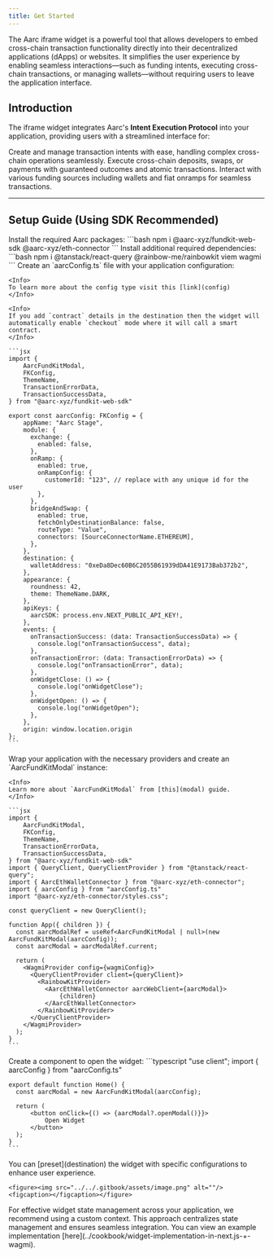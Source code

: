 ```yaml
---
title: Get Started
---
```


The Aarc iframe widget is a powerful tool that allows developers to embed cross-chain transaction functionality directly into their decentralized applications (dApps) or websites. It simplifies the user experience by enabling seamless interactions—such as funding intents, executing cross-chain transactions, or managing wallets—without requiring users to leave the application interface.

## Introduction

The iframe widget integrates Aarc's **Intent Execution Protocol** into your application, providing users with a streamlined interface for:

<CardGroup cols={3}>
  <Card title="Transaction Intent Management" icon="person">
    Create and manage transaction intents with ease, handling complex cross-chain operations seamlessly.
  </Card>
  <Card title="Cross-Chain Operations" icon="link">
    Execute cross-chain deposits, swaps, or payments with guaranteed outcomes and atomic transactions.
  </Card>
  <Card title="Flexible Funding Options" icon="wallet">
    Interact with various funding sources including wallets and fiat onramps for seamless transactions.
  </Card>
</CardGroup>

***

## Setup Guide (Using SDK Recommended)

<Steps>
  <Step title="Install Core Packages">
    Install the required Aarc packages:
    ```bash
    npm i @aarc-xyz/fundkit-web-sdk @aarc-xyz/eth-connector
    ```
  </Step>

  <Step title="Install Dependencies">
    Install additional required dependencies:
    ```bash
    npm i @tanstack/react-query @rainbow-me/rainbowkit viem wagmi
    ```
  </Step>

  <Step title="Configure Widget">
    Create an `aarcConfig.ts` file with your application configuration:

    <Info>
    To learn more about the config type visit this [link](config)
    </Info>

    <Info>
    If you add `contract` details in the destination then the widget will automatically enable `checkout` mode where it will call a smart contract.
    </Info>

    ```jsx
    import {
        AarcFundKitModal,
        FKConfig,
        ThemeName,
        TransactionErrorData,
        TransactionSuccessData,
    } from "@aarc-xyz/fundkit-web-sdk"

    export const aarcConfig: FKConfig = {
        appName: "Aarc Stage",
        module: {
          exchange: {
            enabled: false,
          },
          onRamp: {
            enabled: true,
            onRampConfig: {
              customerId: "123", // replace with any unique id for the user
            },
          },
          bridgeAndSwap: {
            enabled: true,
            fetchOnlyDestinationBalance: false,
            routeType: "Value",
            connectors: [SourceConnectorName.ETHEREUM],
          },
        },
        destination: {
          walletAddress: "0xeDa8Dec60B6C2055B61939dDA41E9173Bab372b2",
        },
        appearance: {
          roundness: 42,
          theme: ThemeName.DARK,
        },
        apiKeys: {
          aarcSDK: process.env.NEXT_PUBLIC_API_KEY!,
        },
        events: {
          onTransactionSuccess: (data: TransactionSuccessData) => {
            console.log("onTransactionSuccess", data);
          },
          onTransactionError: (data: TransactionErrorData) => {
            console.log("onTransactionError", data);
          },
          onWidgetClose: () => {
            console.log("onWidgetClose");
          },
          onWidgetOpen: () => {
            console.log("onWidgetOpen");
          },
        },
        origin: window.location.origin 
    };
    ```
  </Step>

  <Step title="Setup Root Component">
    Wrap your application with the necessary providers and create an `AarcFundKitModal` instance:

    <Info>
    Learn more about `AarcFundKitModal` from [this](modal) guide.
    </Info>

    ```jsx
    import {
        AarcFundKitModal,
        FKConfig,
        ThemeName,
        TransactionErrorData,
        TransactionSuccessData,
    } from "@aarc-xyz/fundkit-web-sdk"
    import { QueryClient, QueryClientProvider } from "@tanstack/react-query";
    import { AarcEthWalletConnector } from "@aarc-xyz/eth-connector";
    import { aarcConfig } from "aarcConfig.ts"
    import "@aarc-xyz/eth-connector/styles.css";

    const queryClient = new QueryClient();

    function App({ children }) {
      const aarcModalRef = useRef<AarcFundKitModal | null>(new AarcFundKitModal(aarcConfig));
      const aarcModal = aarcModalRef.current;
      
      return (
        <WagmiProvider config={wagmiConfig}>
          <QueryClientProvider client={queryClient}>
            <RainbowKitProvider>
              <AarcEthWalletConnector aarcWebClient={aarcModal}>
                  {children}
              </AarcEthWalletConnector>
            </RainbowKitProvider>
          </QueryClientProvider>
        </WagmiProvider>
      );
    }
    ```
  </Step>

  <Step title="Add Widget Trigger">
    Create a component to open the widget:
    ```typescript
    "use client";
    import { aarcConfig } from "aarcConfig.ts"

    export default function Home() {
      const aarcModal = new AarcFundKitModal(aarcConfig);

      return (
          <button onClick={() => {aarcModal?.openModal()}}>
              Open Widget
          </button>
      );
    }
    ```
  </Step>

  <Step title="Optional: Preset Configuration">
    You can [preset](destination) the widget with specific configurations to enhance user experience.

    <figure><img src="../../.gitbook/assets/image.png" alt=""/><figcaption></figcaption></figure>
  </Step>

  <Step title="State Management">
    For effective widget state management across your application, we recommend using a custom context. This approach centralizes state management and ensures seamless integration. You can view an example implementation [here](../cookbook/widget-implementation-in-next.js-+-wagmi).
  </Step>
</Steps>
